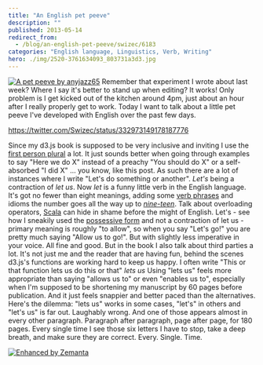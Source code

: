 ```yaml
---
title: "An English pet peeve"
description: ""
published: 2013-05-14
redirect_from:
  - /blog/an-english-pet-peeve/swizec/6183
categories: "English language, Linguistics, Verb, Writing"
hero: ./img/2520-3761634093_803731a3d3.jpg
---
```


[![A pet peeve by anyjazz65](./img/2520-3761634093_803731a3d3.jpg "A pet peeve by anyjazz65")](http://www.flickr.com/photos/49024304@N00/3761634093/sizes/m/in/photostream/) Remember that experiment I wrote about last week? Where I say it's better to stand up when editing? It works! Only problem is I get kicked out of the kitchen around 4pm, just about an hour after I really properly get to work. Today I want to talk about a little pet peeve I've developed with English over the past few days.

https://twitter.com/Swizec/status/332973149178187776

Since my d3.js book is supposed to be very inclusive and inviting I use the [first person plural](http://en.wikipedia.org/wiki/Grammatical_person "Grammatical person") a lot. It just sounds better when going through examples to say "Here we do X" instead of a preachy "You should do X" or a self-absorbed "I did X" ... you know, like this post. As such there are a lot of instances where I write "Let's do something or another". _Let's_ being a contraction of _let us_. Now _let_ is a funny little verb in the English language. It's got no fewer than eight meanings, adding some [verb phrases](http://en.wikipedia.org/wiki/Verb_phrase "Verb phrase") and idioms the number goes all the way up to [_nine-teen_](http://dictionary.reference.com/browse/let?r=75&src=ref&ch=dic). Talk about overloading operators, [Scala](http://www.scala-lang.org/ "Scala (programming language)") can hide in shame before the might of English. Let's - see how I sneakily used the [possessive form](http://en.wikipedia.org/wiki/Possessive "Possessive") and not a contraction of let us - primary meaning is roughly "to allow", so when you say "Let's go!" you are pretty much saying "Allow us to go!". But with slightly less imperative in your voice. All fine and good. But in the book I also talk about third parties a lot. It's not just me and the reader that are having fun, behind the scenes d3.js's functions are working hard to keep us happy. I often write "This or that function lets us do this or that" _lets us_ Using "lets us" feels more appropriate than saying "allows us to" or even "enables us to", especially when I'm supposed to be shortening my manuscript by 60 pages before publication. And it just feels snappier and better paced than the alternatives. Here's the dilemma: "lets us" works in some cases, "let's" in others and "let's us" is far out. Laughably wrong. And one of those appears almost in every other paragraph. Paragraph after paragraph, page after page, for 180 pages. Every single time I see those six letters I have to stop, take a deep breath, and make sure they are correct. Every. Single. Time.

[![Enhanced by Zemanta](http://img.zemanta.com/zemified_e.png?x-id=864e6d38-e99f-4db9-99ac-c63f63b65ab8)](http://www.zemanta.com/?px "Enhanced by Zemanta")
